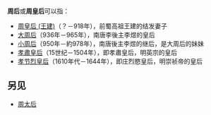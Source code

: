 '''周后'''或'''周皇后'''可以指：

*[[周皇后_(王建)|周皇后 (王建)]]（？－918年），前蜀高祖王建的结发妻子
*[[大周后|大周后]]（936年－965年），南唐李後主李煜的皇后
*[[小周后|小周后]]（950年－約978年），南唐後主李煜的继后，是大周后的妹妹
*[[孝肅皇后|孝肅皇后]]（15世纪－1504年），即孝肅皇后，明英宗的皇后
*[[孝节烈皇后|孝节烈皇后]]（1610年代－1644年），即庄烈愍皇后，明崇祯帝的皇后

==另见==
*[[周太后|周太后]]

{{disambig|Cat=三字封號消歧義}}